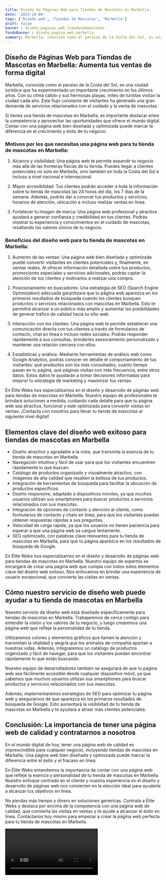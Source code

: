 ```yaml
---
title: Diseño de Páginas Web para Tiendas de Mascotas en Marbella
date: '2023-10-04'
tags: ['Diseño web', 'Tiendas de Mascotas', 'Marbella']
draft: false
banner : diseño_paginas_web_tiendasdemascotas
fondoBanner : diseño_pagina_web_marbella
summary: Marbella, conocida como el paraíso de la Costa del Sol, es una ciudad turística que ha experimentado un importante crecimiento en los últimos años. Con su clima cálido y sus hermosas playas, miles de turistas visitan la ciudad cada año. Este flujo constante de visitantes ha generado una gran demanda de servicios relacionados con el cuidado y la venta de mascotas.
---
```


## Diseño de Páginas Web para Tiendas de Mascotas en Marbella: Aumenta tus ventas de forma digital

Marbella, conocida como el paraíso de la Costa del Sol, es una ciudad turística que ha experimentado un importante crecimiento en los últimos años. Con su clima cálido y sus hermosas playas, miles de turistas visitan la ciudad cada año. Este flujo constante de visitantes ha generado una gran demanda de servicios relacionados con el cuidado y la venta de mascotas.

Si tienes una tienda de mascotas en Marbella, es importante destacar entre la competencia y aprovechar las oportunidades que ofrece el mundo digital. Contar con una página web bien diseñada y optimizada puede marcar la diferencia en el crecimiento y éxito de tu negocio.

### Motivos por los que necesitas una página web para tu tienda de mascotas en Marbella:

1. Alcance y visibilidad: Una página web te permite expandir tu negocio más allá de las fronteras físicas de tu tienda. Puedes llegar a clientes potenciales no solo en Marbella, sino también en toda la Costa del Sol e incluso a nivel nacional e internacional.

2. Mayor accesibilidad: Tus clientes podrán acceder a toda la información sobre tu tienda de mascotas las 24 horas del día, los 7 días de la semana. Además, podrás dar a conocer tus productos y servicios, horarios de atención, ubicación e incluso realizar ventas en línea.

3. Fortalecer tu imagen de marca: Una página web profesional y atractiva ayudará a generar confianza y credibilidad en tus clientes. Podrás mostrar tu experiencia y conocimientos en el cuidado de mascotas, resaltando los valores únicos de tu negocio.

### Beneficios del diseño web para tu tienda de mascotas en Marbella:

1. Aumento de las ventas: Una página web bien diseñada y optimizada puede convertir visitantes en clientes potenciales y, finalmente, en ventas reales. Al ofrecer información detallada sobre tus productos, promociones especiales y servicios adicionales, podrás captar la atención de tus clientes y motivarlos a realizar una compra.

2. Posicionamiento en buscadores: Una estrategia de SEO (Search Engine Optimization) adecuada garantizará que tu página web aparezca en los primeros resultados de búsqueda cuando los clientes busquen productos o servicios relacionados con mascotas en Marbella. Esto te permitirá alcanzar a un público más amplio y aumentar las posibilidades de generar tráfico de calidad hacia tu sitio web.

3. Interacción con los clientes: Una página web te permite establecer una comunicación directa con tus clientes a través de formularios de contacto, chat en línea o incluso redes sociales. Podrás responder rápidamente a sus consultas, brindarles asesoramiento personalizado y mantener una relación cercana con ellos.

4. Estadísticas y análisis: Mediante herramientas de análisis web como Google Analytics, podrás conocer en detalle el comportamiento de tus visitantes: qué productos son los más consultados, cuánto tiempo pasan en tu página, qué páginas visitan con más frecuencia, entre otros datos. Estos datos te ayudarán a tomar decisiones informadas para mejorar tu estrategia de marketing y maximizar tus ventas.

En Élite Webs nos especializamos en el diseño y desarrollo de páginas web para tiendas de mascotas en Marbella. Nuestro equipo de profesionales te brindará soluciones a medida, cuidando cada detalle para que tu página web sea atractiva, funcional y esté optimizada para convertir visitas en ventas. ¡Contacta con nosotros para llevar tu tienda de mascotas al siguiente nivel digital!

<GifSeo />

<Cta />

## Elementos clave del diseño web exitoso para tiendas de mascotas en Marbella

- Diseño atractivo y agradable a la vista, que transmita la esencia de tu tienda de mascotas en Marbella.
- Navegación intuitiva y fácil de usar para que los visitantes encuentren rápidamente lo que buscan.
- Catálogo de productos organizado y visualmente atractivo, con imágenes de alta calidad que resalten la belleza de tus productos.
- Integración de herramientas de búsqueda para facilitar la ubicación de productos específicos.
- Diseño responsive, adaptado a dispositivos móviles, ya que muchos usuarios utilizan sus smartphones para buscar productos o servicios relacionados con sus mascotas.
- Integración de opciones de contacto y atención al cliente, como formularios de contacto y chats en línea, para que los visitantes puedan obtener respuestas rápidas a sus preguntas.
- Velocidad de carga rápida, ya que los usuarios no tienen paciencia para esperar a que una página web se cargue lentamente.
- SEO optimizado, con palabras clave relevantes para tu tienda de mascotas en Marbella, para que tu página aparezca en los resultados de búsqueda de Google.

En Élite Webs nos especializamos en el diseño y desarrollo de páginas web para tiendas de mascotas en Marbella. Nuestro equipo de expertos se encargará de crear una página web que cumpla con todos estos elementos clave del diseño web exitoso. Nos enfocamos en brindar una experiencia de usuario excepcional, que convierta las visitas en ventas.

## Cómo nuestro servicio de diseño web puede ayudar a tu tienda de mascotas en Marbella

Nuestro servicio de diseño web está diseñado específicamente para tiendas de mascotas en Marbella. Trabajaremos de cerca contigo para entender la visión y los valores de tu negocio, y luego crearemos una página web que refleje la personalidad de tu tienda.

Utilizaremos colores y elementos gráficos que llamen la atención y transmitan la vitalidad y alegría que los animales de compañía aportan a nuestras vidas. Además, integraremos un catálogo de productos organizado y fácil de navegar, para que los visitantes puedan encontrar rápidamente lo que están buscando.

Nuestro equipo de desarrolladores también se asegurará de que tu página web sea fácilmente accesible desde cualquier dispositivo móvil, ya que sabemos que muchos usuarios utilizan sus smartphones para buscar productos y servicios relacionados con sus mascotas.

Además, implementaremos estrategias de SEO para optimizar tu página web y asegurarnos de que aparezca en los primeros resultados de búsqueda de Google. Esto aumentará la visibilidad de tu tienda de mascotas en Marbella y te ayudará a atraer más clientes potenciales.

## Conclusión: La importancia de tener una página web de calidad y contratarnos a nosotros

En el mundo digital de hoy, tener una página web de calidad es imprescindible para cualquier negocio, incluyendo tiendas de mascotas en Marbella. Una página web bien diseñada y optimizada puede marcar la diferencia entre el éxito y el fracaso en línea.

En Élite Webs entendemos la importancia de contar con una página web que refleje la esencia y personalidad de tu tienda de mascotas en Marbella. Nuestro enfoque centrado en el cliente y nuestra experiencia en el diseño y desarrollo de páginas web nos convierten en la elección ideal para ayudarte a alcanzar tus objetivos en línea.

No pierdas más tiempo y dinero en soluciones genéricas. Contrata a Élite Webs y destaca por encima de la competencia con una página web de calidad, que convierta las visitas en ventas y te ayude a alcanzar el éxito en línea. Contáctanos hoy mismo para empezar a crear la página web perfecta para tu tienda de mascotas en Marbella.

<Video />

<CtaBot job='Tiendas de Mascotas' city='Marbella'/>

<Gmaps query='Marbella+españa+maps' />